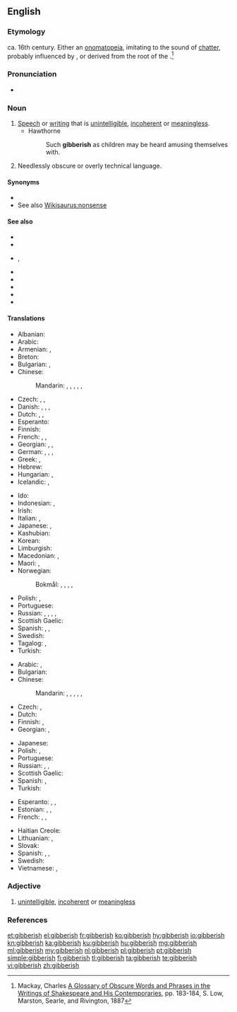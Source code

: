 ==English==

===Etymology===
ca. 16th century. Either an [[onomatopeia]], imitating to the sound of [[chatter]], probably influenced by {{m|en|jabber}}, or derived from the root of the {{etyl|ga|en}} {{m|ga|gob||the mouth}}.<ref>Mackay, Charles [http://books.google.com/books?id=RCingf_1px0C&pg=PA183&lpg=PA183&dq=gibberish+etymology&source=web&ots=woP9Nswjn6&sig=zm3rR7oMcNw-yF3DDL5Q62t3EaA&hl=en&sa=X&oi=book_result&resnum=10&ct=result#PPA183,M1 A Glossary of Obscure Words and Phrases in the Writings of Shakespeare and His Contemporaries], pp. 183-184, S. Low, Marston, Searle, and Rivington, 1887</ref>

===Pronunciation===
* {{IPA|/ˈdʒɪb.ə.ɹɪʃ/|lang=en}}

===Noun===
{{en-noun|-|es}}

# [[speech|Speech]] or [[writing]] that is [[unintelligible]], [[incoherent]] or [[meaningless]].
#* Hawthorne
#*: Such '''gibberish''' as children may be heard amusing themselves with.
# Needlessly obscure or overly technical language.

====Synonyms====
* {{l|en|gibber}}
* See also [[Wikisaurus:nonsense]]

====See also====
* {{l|en|double Dutch}}
* {{l|en|framis}}
* {{l|en|gobbledygook}}, {{l|en|gobbledegook}}
* {{l|en|galimatias}}
* {{l|en|jargon}}
* {{l|en|mumbo jumbo}}
* {{l|en|nonsense}}
* {{l|en|rhubarb rhubarb}}

====Translations====
{{trans-top|unintelligible speech or writing}}
* Albanian: {{t|sq|dërdëllisje}}
* Arabic: {{t|ar|رَطَانَة|f}}
* Armenian: {{t+|hy|դատարկաբանություն}}, {{t+|hy|ցնորք}}
* Breton: {{t+|br|gregach}}
* Bulgarian: {{t|bg|безсмислицa|f|tr=bezsmislitsa}}, {{t|bg|непонятен говор}}
* Chinese:
*: Mandarin: {{t|cmn|亂語|sc=Hani}}, {{t|cmn|乱语|tr=luànyǔ|sc=Hani}}, {{t|cmn|胡言亂語|sc=Hani}}, {{t+|cmn|胡言乱语|tr=húyán luànyǔ|sc=Hani}}, {{t|cmn|胡話|sc=Hani}}, {{t+|cmn|胡话|tr=húhuà|sc=Hani}}
* Czech: {{t|cs|páté přes deváté}}, {{t|cs|hatmatilka|f}}, {{t+|cs|galimatyáš|m}}
* Danish: {{t|da|vrøvl|n}}, {{t|da|volapyk|n}}, {{t+|da|kaudervælsk|n}}, {{t+|da|nonsens|n}}
* Dutch: {{t+|nl|gewauwel|n}}, {{t+|nl|koeterwaals|n}}, {{t+|nl|wartaal}}
* Esperanto: {{t|eo|galimatio}}
* Finnish: {{t+|fi|siansaksa}}
* French: {{t+|fr|baragouin|m}}, {{t+|fr|charabia|m}}, {{t+|fr|galimatias|m}} 
* Georgian: {{t|ka|გაუგებარი მეტყველება}}, {{t|ka|გაუგებარი ყბედობა}}, {{t+|ka|აბდაუბდა}}
* German: {{t+|de|Kauderwelsch|n}}, {{t+|de|Kokolores|m}}, {{t+|de|Gequassel|n}}, {{t+|de|Geschwafel|n}}
* Greek: {{t+|el|ασυναρτησίες}}, {{t+|el|αλαμπουρνέζικα}}
* Hebrew: {{t+|he|קַשְׁקֶשֶׁת|tr=qásh'qeshet}} {{t|he|גִ׳יבְּרִישׁ|tr=jibrish}}
* Hungarian: {{t+|hu|badarság}}, {{t+|hu|zagyvaság}}
* Icelandic: {{t|is|djöflaþýska|f}}, {{t|is|golfranska|f}}
{{trans-mid}}
* Ido: {{t+|io|jargono}}
* Indonesian: {{t|id|pepesan kosong}}, {{t|id|bahasa raban}}
* Irish: {{t|ga|gibiris|f}}
* Italian: {{t+|it|farfuglio|m}}, {{t|it|borbottio|m}}
* Japanese: {{t+|ja|でたらめ|tr=detarame|sc=Jpan}}, {{t|ja|ちんぷんかんぷん|tr=chinpunkanpun|sc=Jpan}}
* Kashubian: {{t|csb|bùlbòt|m}}
* Korean: {{t|ko|횡설수설|sc=Hang}}
* Limburgish: {{t|li|krièmerwelsj}}
* Macedonian: {{t|mk|брборење|n|tr=brbórenje}}, {{t|mk|баботење|n|tr=babótenje}}
* Maori: {{t|mi|kōrero hunuru}}, {{t|mi|reo kihi}}
* Norwegian:
*: Bokmål: {{t|nb|kaudervelsk}}, {{t|nb|vrøvl|n}}, {{t|nb|vås|n}}, {{t|nb|kaudervelsk|m}}, {{t+|nb|sprøyt|n}}
* Polish: {{t|pl|jazgot|m}}, {{t+|pl|bełkot|m}}
* Portuguese: {{t+|pt|algaravia|f}}
* Russian: {{t+|ru|тараба́рщина|f}}, {{t+|ru|невня́тность|f}}, {{t+|ru|белиберда́|f}}, {{t+|ru|галиматья́|f}}, {{t+|ru|абракада́бра|f}}
* Scottish Gaelic: {{t|gd|goileam|m}}
* Spanish: {{t|es|algarabía|f}}, {{t+|es|farfulla|f}}, {{t+|es|monserga|f}}
* Swedish: {{t+|sv|nonsens}}
* Tagalog: {{t|tl|alimim|sc=Hani}}, {{t|tl|alim-im|sc=Hani}}
* Turkish: {{t+|tr|saçma}}
{{trans-bottom}}

{{trans-top|needlessly obscure or overly technical language}}
* Arabic: {{t|ar|ثَرْثَرَة|f}}, {{t|ar|بَرْبَرَة|f}}
* Bulgarian: {{t|bg|технически жаргон|m|sc=Cyrl}}
* Chinese:
*: Mandarin: {{t|cmn|亂語|sc=Hani}}, {{t|cmn|乱语|tr=luànyǔ|sc=Hani}}, {{t|cmn|胡言亂語|sc=Hani}}, {{t+|cmn|胡言乱语|tr=húyán luànyǔ|sc=Hani}}, {{t|cmn|胡話|sc=Hani}}, {{t+|cmn|胡话|tr=húhuà|sc=Hani}}
* Czech: {{t|cs|hatmatilka|f}}, {{t|cs|ptydepe|n}}
* Dutch: {{t|nl|visserslatijn|n}}
* Finnish: {{t+|fi|heprea}}, {{t|fi|munkkilatina}}
* Georgian: {{t|ka|გაუგებარი}}, {{t|ka|ტექნიკური ენა}}
{{trans-mid}}
* Japanese: {{t|ja|ちんぷんかんぷん|tr=chinpunkanpun|sc=Jpan}}
* Polish: {{t|pl|jazgot|m}}, {{t+|pl|bełkot|m}}
* Portuguese: {{t+|pt|jargão|m}}
* Russian: {{t+|ru|тараба́рщина|f}}, {{t+|ru|белиберда́|f}}, {{t+|ru|бессмы́слица|f}}
* Scottish Gaelic: {{t|gd|goileam|m}}
* Spanish: {{t+|es|jerga|f}}, {{t+|es|galimatías|m}}
* Turkish: {{t+|tr|jargon}}
{{trans-bottom}}

{{checktrans-top}}
* Esperanto: {{t-check|eo|volapukaĵo}}, {{t-check|eo|volapukaĵoj}}, {{t-check|eo|galimatio}}
* Estonian: {{t-check|et|loba}}, {{t-check|et|mula}}, {{t-check|et|vadin}}
* French: {{t-check|fr|charabia}}, {{t-check|fr|galimatias}}, {{t-check|fr|baragouin}}
{{trans-mid}}
* Haitian Creole: {{t-check|ht|tenten}}
* Lithuanian: {{t-check|lt|tauškalai}}, {{t-check|lt|svaičiojimas}}
* Slovak: {{t-check|sk|táraniny|f-p}}
* Spanish: {{t-check|es|galimatías|m-p}}, {{t-check|es|tonterías|f-p}}, {{t-check|es|memeces|f-p}}
* Swedish: {{t-check|sv|rotvälska}}
* Vietnamese: {{t-check|vi|Lời nói lắp bắp}}, {{t-check|vi|Câu nói sai ngữ pháp|alt=Câu nói sai ngữ pháp.}} {{attention|vi|2=was "[[Câu nói sai ngữ pháp]]." - assumed inflected form or vocalised spelling; please verify if linking is acceptable. see [[User:Kephir/gadgets/xte#Translation_fixing]]}}
{{trans-bottom}}

===Adjective===
{{en-adj}}

# [[unintelligible]], [[incoherent]] or [[meaningless]]

===References===
<references/>

[[et:gibberish]]
[[el:gibberish]]
[[fr:gibberish]]
[[ko:gibberish]]
[[hy:gibberish]]
[[io:gibberish]]
[[kn:gibberish]]
[[ka:gibberish]]
[[ku:gibberish]]
[[hu:gibberish]]
[[mg:gibberish]]
[[ml:gibberish]]
[[my:gibberish]]
[[nl:gibberish]]
[[pl:gibberish]]
[[pt:gibberish]]
[[simple:gibberish]]
[[fi:gibberish]]
[[tl:gibberish]]
[[ta:gibberish]]
[[te:gibberish]]
[[vi:gibberish]]
[[zh:gibberish]]